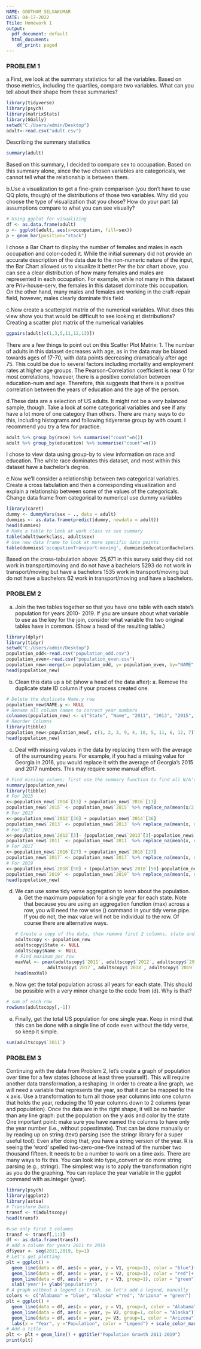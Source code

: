 ---
NAME: GOUTHAM SELVAKUMAR
DATE: 04-17-2022
Ttile: Homework 1
output:
  pdf_document: default
  html_document:
    df_print: paged
---
### PROBLEM 1
a.First, we look at the summary statistics for all the variables.  Based on those metrics, including the quartiles, compare two variables.  What can you tell about their shape from these summaries? 
```{r}
library(tidyverse)
library(psych)
library(matrixStats)
library(GGally)
setwd("C:/Users/admin/Desktop")
adult<-read.csv("adult.csv")
```
Describing the summary statistics 
```{r}
summary(adult)
```
Based on this summary, I decided to compare sex to occupation. Based on this summary alone, since the two chosen variables are categoricals, we cannot tell what the relationship is between them.

b.Use a visualization to get a fine-grain comparison (you don’t have to use QQ plots, though) of the distributions of those two variables. Why did you choose the type of visualization that you chose? How do your part (a) assumptions compare to what you can see visually?
```{r}
# Using ggplot for visualizing
df <- as.data.frame(adult)
p <- ggplot(adult, aes(x=occupation, fill=sex))
p + geom_bar(position="stack")
```
I chose a Bar Chart to display the number of females and males in each occupation and color-coded it.	While the initial summary did not provide an accurate description of the data due to the non-numeric nature of the input, the Bar Chart allowed us to visualize it better.Per the bar chart above, you can see a clear distribution of how many females and males are represented in each occupation. For example, while not many in this dataset are Priv-house-serv, the females in this dataset dominate this occupation. On the other hand, many males and females are working in the craft-repair field, however, males clearly dominate this field. 

c.Now create a scatterplot matrix of the numerical variables. What does this view show you that would be difficult to see looking at distributions?
Creating a scatter plot matrix of the numerical variables
```{r}
ggpairs(adult[c(1,3,5,11,12,13)])
```
There are a few things to point out on this Scatter Plot Matrix: 1. The number of adults in this dataset decreases with age, as in the data may be biased towards ages of 17-70, with data points decreasing dramatically after age 75. This could be due to several factors including mortality and employment rates at higher age groups.
The Pearson-Correlation coefficient is near 0 for most correlations, however, there is a positive correlation between education-num and age. Therefore, this suggests that there is a positive correlation between the years of education and the age of the person.

d.These data are a selection of US adults. It might not be a very balanced sample, though. Take a look at some categorical variables and see if any have a lot more of one category than others. There are many ways to do this, including histograms and following tidyererse group by with count. I recommend you try a few for practice.
```{r}
adult %>% group_by(race) %>% summarise("count"=n())
adult %>% group_by(education) %>% summarise("count"=n())
```
I chose to view data using group-by to view information on race and education. The white race dominates this dataset, and most within this dataset have a bachelor’s degree.

e.Now we’ll consider a relationship between two categorical variables. Create a cross tabulation and then a corresponding visualization and explain a relationship between some of the values of the categoricals.
Change data frame from categorical to numerical use dummy variables
```{r}
library(caret)
dummy <- dummyVars(sex ~ ., data = adult)
dummies <- as.data.frame(predict(dummy, newdata = adult))
head(dummies)
# Make a table to look at work class vs sex summary
table(adult$workclass, adult$sex)
# Use new data frame to look at more specific data points
table(dummies$'occupationTransport-moving', dummies$educationBachelors)
```
Based on the cross-tabulation above: 25,671 in this survey said they did not work in transport/moving and do not have a bachelors 5293 do not work in transport/moving but have a bachelors 1535 work in transport/moving but do not have a bachelors 62 work in transport/moving and have a bachelors.

### PROBLEM 2

a. Join the two tables together so that you have one table with each state’s population for years 2010- 2019. If you are unsure about what variable to use as the key for the join, consider what variable the two original tables have in common. (Show a head of the resulting table.)
```{r}
library(dplyr)
library(tidyr)
setwd("C:/Users/admin/Desktop")
population_odd<-read.csv("population_odd.csv")
population_even<-read.csv("population_even.csv")
population_new<-merge(x= population_odd, y= population_even, by="NAME", all.x = TRUE)
head(population_new)
```

b. Clean this data up a bit (show a head of the data after): a. Remove the duplicate state ID column if your process created one.
```{r}
# Delete the duplicate Name.y row
population_new$NAME.y <- NULL
# Rename all column names to correct year numbers
colnames(population_new) <- c("State", "Name", "2011", "2013", "2015", "2017","2019", "2010", "2012", "2014", "2016", "2018")
# Reorder Columns
library(tibble)
population_new<-population_new[, c(1, 2, 3, 9, 4, 10, 5, 11, 6, 12, 7)]
head(population_new)
```

c.	Deal with missing values in the data by replacing them with the average of the surrounding years. For example, if you had a missing value for Georgia in 2016, you would replace it with the average of Georgia’s 2015 and 2017 numbers. This may require some manual effort.
```{r}
# Find missing values; first use the summary function to find all N/A's
summary(population_new)
library(tibble)
# For 2015
x<-population_new$`2014`[13] + population_new$`2016`[13]
population_new$`2015` <- population_new$`2015` %>% replace_na(mean(x/2, na.rm = TRUE))
# For 2013
x<-population_new$`2012`[36] + population_new$`2014`[36]
population_new$`2013` <- population_new$`2013` %>% replace_na(mean(x, na.rm = TRUE))
# For 2011
x<-population_new$`2012`[3]- (population_new$`2013`[3]-population_new$`2012`[3])
population_new$`2011` <- population_new$`2011` %>% replace_na(mean(x, na.rm = TRUE))
# For 2017
x<-population_new$`2016`[27] + population_new$`2018`[27]
population_new$`2017` <- population_new$`2017` %>% replace_na(mean(x, na.rm = TRUE))
# For 2019
x<-population_new$`2018`[50] + (population_new$`2018`[50]-population_new$`2017`[50])
population_new$`2019` <- population_new$`2019` %>% replace_na(mean(x, na.rm = TRUE))
head(population_new)
```

d. We can use some tidy verse aggregation to learn about the population. 
   a. Get the maximum population for a single year for each state. Note that because you are using an aggregation function (max) across a row, you will need the row wise () command in your tidy verse pipe. If you do not, the max value will not be individual to the row. Of course there are alternative ways.
```{r}
   # Create a copy of the data, then remove first 2 columns, state and name
adultscopy <- population_new
adultscopy$State <- NULL
adultscopy$Name <- NULL
# Find maximum per row
maxVal <- pmax(adultscopy$`2011`, adultscopy$`2012`, adultscopy$`2013`, adultscopy$`2014`, adultscopy$`2015`, adultscopy$`2016`,
               adultscopy$`2017`, adultscopy$`2018`, adultscopy$`2019`)
head(maxVal)
```
  b. Now get the total population across all years for each state. This should be possible with a very minor change to the code from (d). Why is that?
```{r}
# sum of each row
rowSums(adultscopy[,-1])
```
e. Finally, get the total US population for one single year. Keep in mind that this can be done with a single line of code even without the tidy verse, so keep it simple.
```{r}
sum(adultscopy$`2011`)
```
### PROBLEM 3
Continuing with the data from Problem 2, let’s create a graph of population over time for a few states (choose at least three yourself). This will require another data transformation, a reshaping. In order to create a line graph, we will need a variable that represents the year, so that it can be mapped to the x axis. Use a transformation to turn all those year columns into one column that holds the year, reducing the 10 year columns down to 2 columns (year and population). Once the data are in the right shape, it will be no harder than any line graph: put the population on the y axis and color by the state. One important point: make sure you have named the columns to have only the year number (i.e., without popestimate). That can be done manually or by reading up on string (text) parsing (see the stringr library for a super useful tool). Even after doing that, you have a string version of the year. R is seeing the ‘word’ spelled two-zero-one-five instead of the number two thousand fifteen. It needs to be a number to work on a time axis. There are many ways to fix this. You can look into type_convert or do more string parsing (e.g., stringr). The simplest way is to apply the transformation right as you do the graphing. You can replace the year variable in the ggplot command with as.integer (year).
```{r}
library(psych)
library(ggplot2)
library(astsa)
# Transform Data
transf <- t(adultscopy)
head(transf)
```
```{r}
#use only first 3 columns
transf <- transf[,1:3]
df <- as.data.frame(transf)
# add a column for years 2011 to 2019
df$year <- seq(2011,2019, by=1)
# Let's get plotting
plt = ggplot() + 
  geom_line(data = df, aes(x = year, y = V1, group=1), color = "blue")+
  geom_line(data = df, aes(x = year, y = V2, group=1), color = "red")+
  geom_line(data = df, aes(x = year, y = V3, group=1), color = "green")+
  xlab('year')+ ylab('population')
# A graph without a legend is trash, so let's add a legend, manually
colors <- c("Alabama" = "blue", "Alaska" ="red", "Arizona" = "green")
plt = ggplot() +
  geom_line(data = df, aes(x = year, y = V1, group=1, color = "Alabama"))+
  geom_line(data = df, aes(x = year, y= V2, group=1, color = "Alaska"))+
  geom_line(data = df, aes(x = year, y= V3, group=1, color = "Arizona"))+
  labs(x = "Year", y ="Population", color = "Legend") + scale_color_manual(values = colors)
# Add a title
plt <- plt + geom_line() + ggtitle("Population Growth 2011-2019")
print(plt)
```










